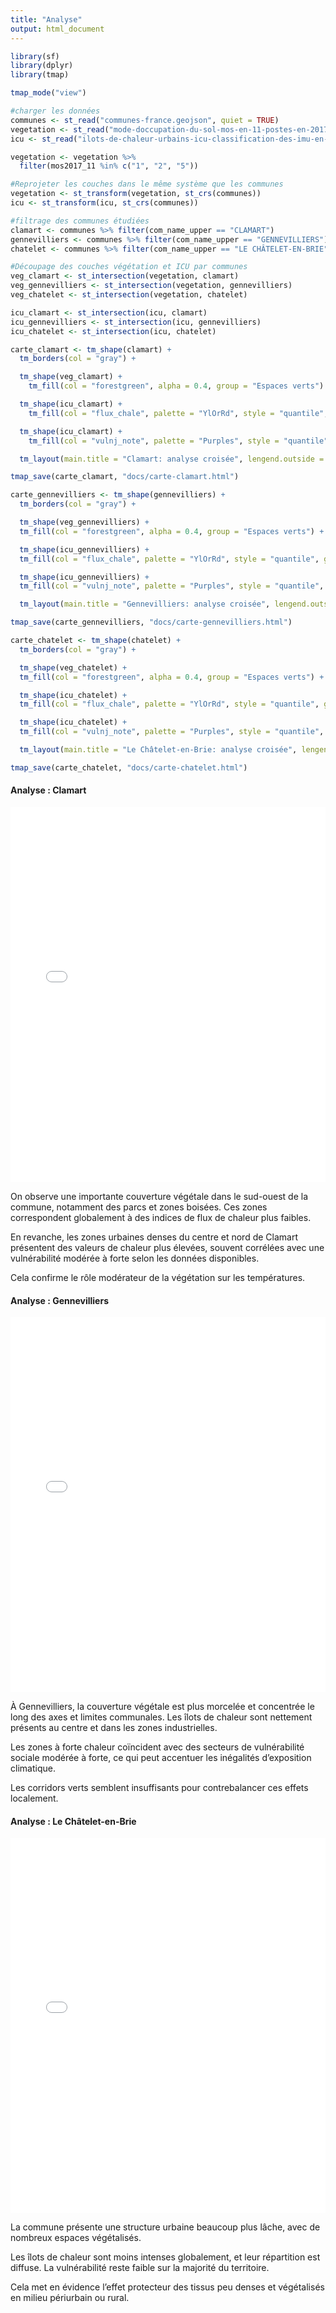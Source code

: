 ```yaml
---
title: "Analyse"
output: html_document
---
```


```r
library(sf)
library(dplyr)
library(tmap)

tmap_mode("view")

#charger les données
communes <- st_read("communes-france.geojson", quiet = TRUE)
vegetation <- st_read("mode-doccupation-du-sol-mos-en-11-postes-en-2017.geojson", quiet = TRUE)
icu <- st_read("ilots-de-chaleur-urbains-icu-classification-des-imu-en-zone-climatique-locale-lc 2.geojson", quiet = TRUE)

vegetation <- vegetation %>%
  filter(mos2017_11 %in% c("1", "2", "5"))

#Reprojeter les couches dans le même système que les communes
vegetation <- st_transform(vegetation, st_crs(communes))
icu <- st_transform(icu, st_crs(communes))

#filtrage des communes étudiées
clamart <- communes %>% filter(com_name_upper == "CLAMART")
gennevilliers <- communes %>% filter(com_name_upper == "GENNEVILLIERS")
chatelet <- communes %>% filter(com_name_upper == "LE CHÂTELET-EN-BRIE")

#Découpage des couches végétation et ICU par communes
veg_clamart <- st_intersection(vegetation, clamart)
veg_gennevilliers <- st_intersection(vegetation, gennevilliers)
veg_chatelet <- st_intersection(vegetation, chatelet)

icu_clamart <- st_intersection(icu, clamart)
icu_gennevilliers <- st_intersection(icu, gennevilliers)
icu_chatelet <- st_intersection(icu, chatelet)
```

```r
carte_clamart <- tm_shape(clamart) +
  tm_borders(col = "gray") +

  tm_shape(veg_clamart) +
    tm_fill(col = "forestgreen", alpha = 0.4, group = "Espaces verts") +

  tm_shape(icu_clamart) +
    tm_fill(col = "flux_chale", palette = "YlOrRd", style = "quantile", group = "îlots de chaleur") +

  tm_shape(icu_clamart) +
    tm_fill(col = "vulnj_note", palette = "Purples", style = "quantile", group = "Vulnérabilités") +

  tm_layout(main.title = "Clamart: analyse croisée", lengend.outside = TRUE)

tmap_save(carte_clamart, "docs/carte-clamart.html")
```

```r
carte_gennevilliers <- tm_shape(gennevilliers) +
  tm_borders(col = "gray") +

  tm_shape(veg_gennevilliers) +
  tm_fill(col = "forestgreen", alpha = 0.4, group = "Espaces verts") +

  tm_shape(icu_gennevilliers) +
  tm_fill(col = "flux_chale", palette = "YlOrRd", style = "quantile", group = "îlots de chaleur") +

  tm_shape(icu_gennevilliers) +
  tm_fill(col = "vulnj_note", palette = "Purples", style = "quantile", group = "Vulnérabilités") +

  tm_layout(main.title = "Gennevilliers: analyse croisée", lengend.outside = TRUE)

tmap_save(carte_gennevilliers, "docs/carte-gennevilliers.html")
```

```r
carte_chatelet <- tm_shape(chatelet) +
  tm_borders(col = "gray") +

  tm_shape(veg_chatelet) +
  tm_fill(col = "forestgreen", alpha = 0.4, group = "Espaces verts") +

  tm_shape(icu_chatelet) +
  tm_fill(col = "flux_chale", palette = "YlOrRd", style = "quantile", group = "îlots de chaleur") +

  tm_shape(icu_chatelet) +
  tm_fill(col = "vulnj_note", palette = "Purples", style = "quantile", group = "Vulnérabilités") +

  tm_layout(main.title = "Le Châtelet-en-Brie: analyse croisée", lengend.outside = TRUE)

tmap_save(carte_chatelet, "docs/carte-chatelet.html")
```

#### Analyse : Clamart

<iframe src="carte-clamart.html" width="100%" height="600px" frameborder="0"></iframe>

On observe une importante couverture végétale dans le sud-ouest de la commune, notamment des parcs et zones boisées. Ces zones correspondent globalement à des indices de flux de chaleur plus faibles.

En revanche, les zones urbaines denses du centre et nord de Clamart présentent des valeurs de chaleur plus élevées, souvent corrélées avec une vulnérabilité modérée à forte selon les données disponibles.

Cela confirme le rôle modérateur de la végétation sur les températures.

#### Analyse : Gennevilliers

<iframe src="carte-gennevilliers.html" width="100%" height="600px" frameborder="0"></iframe>

À Gennevilliers, la couverture végétale est plus morcelée et concentrée le long des axes et limites communales. Les îlots de chaleur sont nettement présents au centre et dans les zones industrielles.

Les zones à forte chaleur coïncident avec des secteurs de vulnérabilité sociale modérée à forte, ce qui peut accentuer les inégalités d’exposition climatique.

Les corridors verts semblent insuffisants pour contrebalancer ces effets localement.

#### Analyse : Le Châtelet-en-Brie

<iframe src="carte-chatelet.html" width="100%" height="600px" frameborder="0"></iframe>

La commune présente une structure urbaine beaucoup plus lâche, avec de nombreux espaces végétalisés.

Les îlots de chaleur sont moins intenses globalement, et leur répartition est diffuse. La vulnérabilité reste faible sur la majorité du territoire.

Cela met en évidence l’effet protecteur des tissus peu denses et végétalisés en milieu périurbain ou rural.








